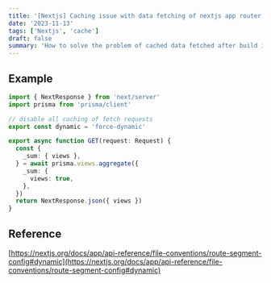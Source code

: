 ```yaml
---
title: '[Nextjs] Caching issue with data fetching of nextjs app router after build'
date: '2023-11-13'
tags: ['Nextjs', 'cache']
draft: false
summary: 'How to solve the problem of cached data fetched after build in nextjs app router'
---
```


## Example
```typescript:/app/api/views/[slug]/route.ts
import { NextResponse } from 'next/server'
import prisma from 'prisma/client'

// disable all caching of fetch requests
export const dynamic = 'force-dynamic'

export async function GET(request: Request) {
  const {
    _sum: { views },
  } = await prisma.views.aggregate({
    _sum: {
      views: true,
    },
  })
  return NextResponse.json({ views })
}

```


## Reference
[https://nextjs.org/docs/app/api-reference/file-conventions/route-segment-config#dynamic](https://nextjs.org/docs/app/api-reference/file-conventions/route-segment-config#dynamic)